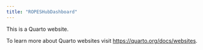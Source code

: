 ```yaml
---
title: "ROPESHubDashboard"
---
```


This is a Quarto website.

To learn more about Quarto websites visit <https://quarto.org/docs/websites>.
